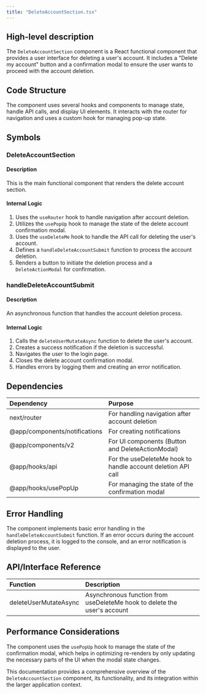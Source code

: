 ```yaml
---
title: "DeleteAccountSection.tsx"
---
```


## High-level description
The `DeleteAccountSection` component is a React functional component that provides a user interface for deleting a user's account. It includes a "Delete my account" button and a confirmation modal to ensure the user wants to proceed with the account deletion.

## Code Structure
The component uses several hooks and components to manage state, handle API calls, and display UI elements. It interacts with the router for navigation and uses a custom hook for managing pop-up state.

## Symbols

### DeleteAccountSection
#### Description
This is the main functional component that renders the delete account section.

#### Internal Logic
1. Uses the `useRouter` hook to handle navigation after account deletion.
2. Utilizes the `usePopUp` hook to manage the state of the delete account confirmation modal.
3. Uses the `useDeleteMe` hook to handle the API call for deleting the user's account.
4. Defines a `handleDeleteAccountSubmit` function to process the account deletion.
5. Renders a button to initiate the deletion process and a `DeleteActionModal` for confirmation.

### handleDeleteAccountSubmit
#### Description
An asynchronous function that handles the account deletion process.

#### Internal Logic
1. Calls the `deleteUserMutateAsync` function to delete the user's account.
2. Creates a success notification if the deletion is successful.
3. Navigates the user to the login page.
4. Closes the delete account confirmation modal.
5. Handles errors by logging them and creating an error notification.

## Dependencies
| Dependency | Purpose |
|:-----------|:--------|
| next/router | For handling navigation after account deletion |
| @app/components/notifications | For creating notifications |
| @app/components/v2 | For UI components (Button and DeleteActionModal) |
| @app/hooks/api | For the useDeleteMe hook to handle account deletion API call |
| @app/hooks/usePopUp | For managing the state of the confirmation modal |

## Error Handling
The component implements basic error handling in the `handleDeleteAccountSubmit` function. If an error occurs during the account deletion process, it is logged to the console, and an error notification is displayed to the user.

## API/Interface Reference
| Function | Description |
|:---------|:------------|
| deleteUserMutateAsync | Asynchronous function from useDeleteMe hook to delete the user's account |

## Performance Considerations
The component uses the `usePopUp` hook to manage the state of the confirmation modal, which helps in optimizing re-renders by only updating the necessary parts of the UI when the modal state changes.

This documentation provides a comprehensive overview of the `DeleteAccountSection` component, its functionality, and its integration within the larger application context.